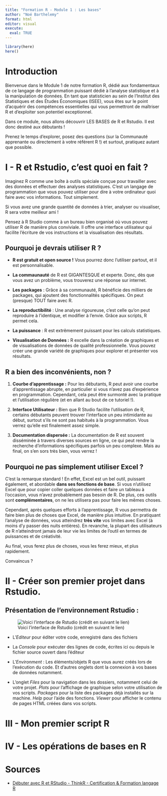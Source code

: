```yaml
---
title: "Formation R - Module 1 : Les bases"
author: "Noé Barthelemy"
format: html
editor: visual
execute: 
  eval: TRUE
---
```


```r
library(here)
here()
```

# Introduction

Bienvenue dans le Module 1 de notre formation R, dédié aux fondamentaux de ce langage de programmation puissant dédié à l'analyse statistique et à la manipulation de données. En tant que statisticien au sein de l'Institut des Statistiques et des Études Économiques (ISEE), vous êtes sur le point d'acquérir des compétences essentielles qui vous permettront de maîtriser R et d'exploiter son potentiel exceptionnel.

Dans ce module, nous allons découvrir LES BASES de R et Rstudio. Il est donc destiné aux débutants !

Prenez le temps d'explorer, posez des questions (sur la Communauté apprenante ou directement à votre référent R !) et surtout, pratiquez autant que possible.

# I - R et Rstudio, c'est quoi en fait ?

Imaginez R comme une boîte à outils spéciale conçue pour travailler avec des données et effectuer des analyses statistiques. C'est un langage de programmation que vous pouvez utiliser pour dire à votre ordinateur quoi faire avec vos informations. Tout simplement.

Si vous avez une grande quantité de données à trier, analyser ou visualiser, R sera votre meilleur ami !

Pensez à R Studio comme à un bureau bien organisé où vous pouvez utiliser R de manière plus conviviale. Il offre une interface utilisateur qui facilite l'écriture de vos instructions et la visualisation des résultats.

## Pourquoi je devrais utiliser R ?

-   **R est gratuit et open source !** Vous pourrez donc l'utiliser partout, et il est personnalisable.

-   **La commaunauté** de R est GIGANTESQUE et experte. Donc, dès que vous avez un problème, vous trouverez une réponse sur internet.

-   **Les packages** : Grâce à sa communauté, R bénéficie des milliers de packages, qui ajoutent des fonctionnalités spécifiques. On peut (presque) TOUT faire avec R.

-   **La reproductibilité** : Une analyse rigoureuse, c'est celle qu'on peut reproduire à l'identique, et modifier à l'envie. Grâce aux scripts, R permet cela.

-   **La puissance** : R est extrêmement puissant pour les calculs statistiques.

-   **Visualisation de Données :** R excelle dans la création de graphiques et de visualisations de données de qualité professionnelle. Vous pouvez créer une grande variété de graphiques pour explorer et présenter vos résultats.

## **R a bien des inconvénients, non ?**

1.  **Courbe d'apprentissage :** Pour les débutants, R peut avoir une courbe d'apprentissage abrupte, en particulier si vous n'avez pas d'expérience en programmation. Cependant, cela peut être surmonté avec la pratique et l'utilisation régulière (et en allant au bout de ce tutoriel !).

2.  **Interface Utilisateur :** Bien que R Studio facilite l'utilisation de R, certains débutants peuvent trouver l'interface un peu intimidante au début, surtout s'ils ne sont pas habitués à la programmation. Vous verrez qu'elle est finalement assez simple.

3.  **Documentation dispersée :** La documentation de R est souvent disséminée à travers diverses sources en ligne, ce qui peut rendre la recherche d'informations spécifiques parfois un peu complexe. Mais au final, on s'en sors très bien, vous verrez !

## Pourquoi ne pas simplement utiliser Excel ?

C'est la remarque standard ! En effet, Excel est un bel outil, puissant également, et abordable **dans ses fonctions de base**. Si vous n'utilisez Excel que pour copier coller quelques données et faire un tableau à l'occasion, vous n'avez probablement pas besoin de R. De plus, ces outils sont **complémentaires**, on ne les utilisera pas pour faire les mêmes choses.

Cependant, après quelques efforts à l'apprentissage, R vous permettra de faire bien plus de choses que Excel, de manière plus intuitive. En pratiquant l'analyse de données, vous atteindrez **très vite** vos limites avec Excel (à moins d'y passer des nuits entières). En revanche, la plupart des utilisateurs de R n'atteindront jamais de leur vie les limites de l'outil en termes de puissances et de créativité.

Au final, vous ferez plus de choses, vous les ferez mieux, et plus rapidement.

Convaincus ?

# II - Créer son premier projet dans Rstudio.

## Présentation de l'environnement Rstudio :

![Voici l'interface de Rstudio (crédit en suivant le lien)](images/interface_Rstudio.png)

-   L'*Editeur* pour éditer votre code, enregistré dans des fichiers

-   La *Console* pour exécuter des lignes de code, écrites ici ou depuis le fichier source ouvert dans l'éditeur

-   L'*Environment* : Les éléments/objets R que vous aurez créés lors de l'exécution du code. Et d'autres onglets dont la connexion à vos bases de données notamment.

-   L'onglet *Files* pour la navigation dans les dossiers, notamment celui de votre projet. *Plots* pour l'affichage de graphique selon votre utilisation de vos scripts. *Packages* pour la liste des packages déjà installés sur la machine. *Help* pour l'aide des fonctions. *Viewer* pour afficher le contenu de pages HTML créées dans vos scripts.

# III - Mon premier script R

# IV - Les opérations de bases en R

## 

# Sources

-   [Débuter avec R et RStudio - ThinkR - Certification & Formation langage R](https://thinkr.fr/debuter-avec-r-et-rstudio/#Presentation_de_linterface_de_RStudio)
